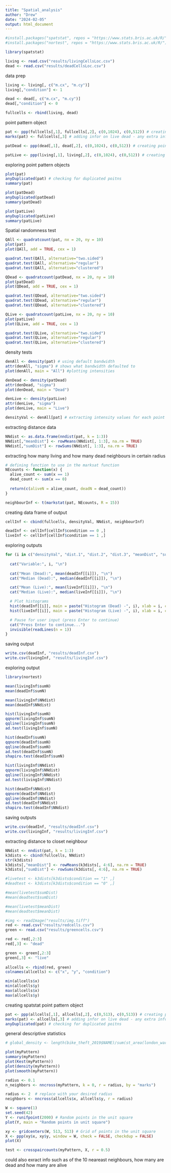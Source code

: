 ```yaml
---
title: "Spatial_analysis"
author: "Drew"
date: "2024-02-05"
output: html_document
---
```


```r
#install.packages("spatstat", repos = "https://www.stats.bris.ac.uk/R/")
#install.packages("nortest", repos = "https://www.stats.bris.ac.uk/R/")
```

```r
library(spatstat)
```

```r

living <- read.csv("results/livingCellsLoc.csv")
dead <- read.csv("results/deadCellsLoc.csv")

```

data prep 

```r
living <- living[, c("m.cx", "m.cy")]
living[,"condition"] <- 1

dead <- dead[, c("m.cx", "m.cy")]
dead[,"condition"] <- 0

fullcells <- rbind(living, dead)
```

point pattern object 

```r

pat <- ppp(fullcells[,1], fullcells[,2], c(0,1024), c(0,512)) # creating point pattaern object 
marks(pat) <- fullcells[,3] # adding infor on live dead - any extra info refered to as mark in spatstat

patDead <- ppp(dead[,1], dead[,2], c(0,1024), c(0,512)) # creating point pattaern object 

patLive <- ppp(living[,1], living[,2], c(0,1024), c(0,512)) # creating point pattaern object 

```

exploring point pattern objects

```r

plot(pat)
anyDuplicated(pat) # checking for duplicated poitns 
summary(pat)

plot(patDead)
anyDuplicated(patDead) 
summary(patDead)

plot(patLive)
anyDuplicated(patLive)
summary(patLive)

```

Spatial randomness test 

```r
QAll <- quadratcount(pat, nx = 20, ny = 10)
plot(pat)
plot(QAll, add = TRUE, cex = 1)

quadrat.test(QAll, alternative="two.sided")
quadrat.test(QAll, alternative="regular")
quadrat.test(QAll, alternative="clustered")

QDead <- quadratcount(patDead, nx = 20, ny = 10)
plot(patDead)
plot(QDead, add = TRUE, cex = 1)

quadrat.test(QDead, alternative="two.sided")
quadrat.test(QDead, alternative="regular")
quadrat.test(QDead, alternative="clustered")

QLive <- quadratcount(patLive, nx = 20, ny = 10)
plot(patLive)
plot(QLive, add = TRUE, cex = 1)

quadrat.test(QLive, alternative="two.sided")
quadrat.test(QLive, alternative="regular")
quadrat.test(QLive, alternative="clustered")
```

density tests 

```r
denAll <- density(pat) # using default bandwidth 
attr(denAll, "sigma") # shows what bandwidth defaulted to 
plot(denAll, main = "All") #plotting intensities 

denDead <- density(patDead)
attr(denDead, "sigma")
plot(denDead, main = "Dead")

denLive <- density(patLive)
attr(denLive, "sigma")
plot(denLive, main = "Live")

densityVal <- denAll[pat] # extracting intensity values for each point 
```

extracting distance data

```r

NNdist <- as.data.frame(nndist(pat, k = 1:3))
NNdist[,"meanDist"] <- rowMeans(NNdist[, 1:3], na.rm = TRUE)
NNdist[,"sumDist"] <- rowSums(NNdist[, 1:3], na.rm = TRUE)

```

extracting how many living and how many dead neighbours in certain radius

```r

# defining function to use in the marksat function 
NEcounts <- function(x) {
  alive_count <- sum(x == 1)
  dead_count <- sum(x == 0)
  
  return(c(aliveN = alive_count, deadN = dead_count))
}

neighbourInf <- t(markstat(pat, NEcounts, R = 15))

```

creating data frame of output 

```r

cellInf <- cbind(fullcells, densityVal, NNdist, neighbourInf)

deadInf <- cellInf[cellInf$condition == 0 ,]
liveInf <- cellInf[cellInf$condition == 1 ,]

```

exploring outputs 

```r

for (i in c("densityVal", "dist.1", "dist.2", "dist.3", "meanDist", "sumDist", "aliveN", "deadN")) {
  
  cat("Variable:", i, "\n")
  
  cat("Mean (Dead):", mean(deadInf[[i]]), "\n")
  cat("Median (Dead):", median(deadInf[[i]]), "\n")

  cat("Mean (Live):", mean(liveInf[[i]]), "\n")
  cat("Median (Live):", median(liveInf[[i]]), "\n")

  # Plot histograms
  hist(deadInf[[i]], main = paste("Histogram (Dead) -", i), xlab = i, col = "lightblue", border = "black")
  hist(liveInf[[i]], main = paste("Histogram (Live) -", i), xlab = i, col = "lightgreen", border = "black")

  # Pause for user input (press Enter to continue)
  cat("Press Enter to continue...")
  invisible(readLines(n = 1))
}


```

saving output 

```r

write.csv(deadInf, "results/deadInf.csv")
write.csv(livingInf, "results/livingInf.csv")

```




exploring output

```r

library(nortest)

mean(livingInf$sumN)
mean(deadInf$sumN)

mean(livingInf$NNdist)
mean(deadInf$NNdist)

hist(livingInf$sumN)
qqnorm(livingInf$sumN)
qqline(livingInf$sumN)
ad.test(livingInf$sumN)

hist(deadInf$sumN)
qqnorm(deadInf$sumN)
qqline(deadInf$sumN)
ad.test(deadInf$sumN)
shapiro.test(deadInf$sumN)

hist(livingInf$NNdist)
qqnorm(livingInf$NNdist)
qqline(livingInf$NNdist)
ad.test(livingInf$NNdist)

hist(deadInf$NNdist)
qqnorm(deadInf$NNdist)
qqline(deadInf$NNdist)
ad.test(deadInf$NNdist)
shapiro.test(deadInf$NNdist)

```

saving outputs 

```r

write.csv(deadInf, "results/deadInf.csv")
write.csv(livingInf, "results/livingInf.csv")

```




extracting distance to closet neighbour 

```r
NNdist <- nndist(pat, k = 1:3)
k3dists <- cbind(fullcells, NNdist) 
str(k3dists)
k3dists[,"meanDist"] <- rowMeans(k3dists[, 4:6], na.rm = TRUE)
k3dists[,"sumDist"] <- rowSums(k3dists[, 4:6], na.rm = TRUE)

#livetest <- k3dists[k3dists$condition == "1" ,]
#deadtest <- k3dists[k3dists$condition == "0" ,]

#mean(livetest$sumDist)
#mean(deadtest$sumDist)

#mean(livetest$meanDist)
#mean(deadtest$meanDist)
```








```r
#img <- readImage("results/img.tiff")
red <- read.csv("results/redcells.csv")
green <- read.csv("results/greencells.csv")
```

```r
red <- red[,2:3]
red[,3] <- "dead"

green <- green[,2:3]
green[,3] <- "live"
 
allcells <- rbind(red, green)
colnames(allcells) <- c("x", "y", "condition")

min(allcells$x)
min(allcells$y)
max(allcells$x)
max(allcells$y)
```

creating spatstat point pattern object 

```r
pat <- ppp(allcells[,1], allcells[,2], c(0,513), c(0,513)) # creating point pattaern object 
marks(pat) <- allcells[,3] # adding infor on live dead - any extra info refered to as mark in spatstat
anyDuplicated(pat) # checking for duplicated poitns 
```

general descriptive statistics

```r
# global_density <- length(bike_theft_2019$NAME)/sum(st_area(london_ward_shp))
```



```r
plot(myPattern)
summary(myPattern)
plot(Kest(myPattern))
plot(density(myPattern))
plot(smooth(myPattern))
```

```r
radius <- 0.1
n_neighbors <- nncross(myPattern, k = 0, r = radius, by = "marks")
```

```r
radius <- 2  # replace with your desired radius
neighbors <- nncross(allcells$x, allcells$y, r = radius)
```

```r
W <- square(1)
set.seed(42)
Y <- runifpoint(2000) # Random points in the unit square
plot(Y, main = "Random points in unit square")
```

```r
xy <- gridcenters(W, 513, 513) # Grid of points in the unit square
X <- ppp(xy$x, xy$y, window = W, check = FALSE, checkdup = FALSE)
plot(X)
```

```r
test <- crosspaircounts(myPattern, X, r = 0.5)
```

could also exract info such as of the 10 neareast neighbours, how many are dead and how many are alive 